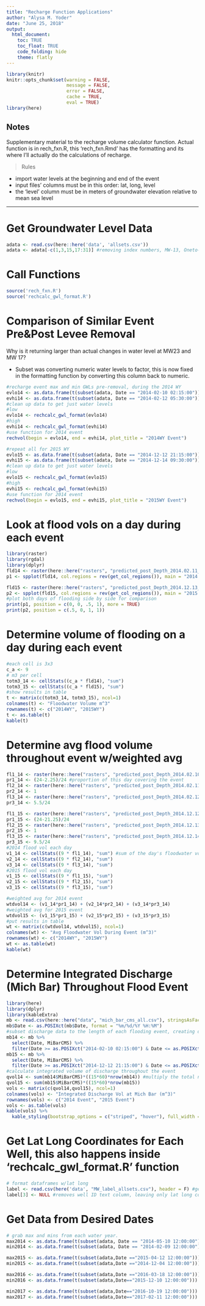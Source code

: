 ---
title: "Recharge Function Applications"
author: "Alysa M. Yoder"
date: "June 25, 2018"
output: 
  html_document:
    toc: TRUE
    toc_float: TRUE
    code_folding: hide
    theme: flatly
---

```{r setup, include=FALSE}
library(knitr)
knitr::opts_chunk$set(warning = FALSE, 
                      message = FALSE,
                      error = FALSE, 
                      cache = TRUE, 
                      eval = TRUE)
library(here)
```

## Notes
Supplementary material to the recharge volume calculator function.
Actual function is in rech_fxn.R, this 'rech_fxn.Rmd' has the formatting and its where I'll actually do the calculations of recharge. 

> Rules

* import water levels at the beginning and end of the event
* input files' columns must be in this order: lat, long, level
* the 'level' column must be in meters of groundwater elevation relative to mean sea level

***

# Get Groundwater Level Data
```{r}
adata <- read.csv(here::here('data', 'allsets.csv'))
adata <- adata[-c(1,3,15,17:31)] #removing index numbers, MW-13, Oneto-Ag (confined), and Nathan's text 
```

# Call Functions
```{r}
source('rech_fxn.R')
source('rechcalc_gwl_format.R')
```

# Comparison of Similar Event Pre&Post Levee Removal
Why is it returning larger than actual changes in water level at MW23 and MW 17? 

* Subset was converting numeric water levels to factor, this is now fixed in the formatting function by converting this column back to numeric. 
```{r}
#recharge event max and min GWLs pre-removal, during the 2014 WY
evlo14 <- as.data.frame(t(subset(adata, Date == "2014-02-10 02:15:00")))
evhi14 <- as.data.frame(t(subset(adata, Date == "2014-02-12 05:30:00")))
#clean up data to get just water levels
#low
evlo14 <- rechcalc_gwl_format(evlo14)
#high
evhi14 <- rechcalc_gwl_format(evhi14)
#use function for 2014 event 
rechvol(begin = evlo14, end = evhi14, plot_title = "2014WY Event")

#repeat all for 2015 WY
evlo15 <- as.data.frame(t(subset(adata, Date == "2014-12-12 21:15:00")))
evhi15 <- as.data.frame(t(subset(adata, Date == "2014-12-14 09:30:00")))
#clean up data to get just water levels
#low
evlo15 <- rechcalc_gwl_format(evlo15)
#high
evhi15 <- rechcalc_gwl_format(evhi15)
#use function for 2014 event 
rechvol(begin = evlo15, end = evhi15, plot_title = "2015WY Event")

```

# Look at flood vols on a day during each event
```{r}
library(raster)
library(rgdal)
library(dplyr)
fld14 <- raster(here::here("rasters", "predicted_post_Depth_2014.02.11_3m.grd"), package = "raster")
p1 <- spplot(fld14, col.regions = rev(get_col_regions()), main = "2014 Event Flooding", at = seq(0,1.5, by = 0.1))

fld15 <- raster(here::here("rasters", "predicted_post_Depth_2014.12.13_3m.grd"), package = "raster")
p2 <- spplot(fld15, col.regions = rev(get_col_regions()), main = "2015 Event Flooding", at = seq(0,1.5, by = 0.1))
#plot both days of flooding side by side for comparison
print(p1, position = c(0, 0, .5, 1), more = TRUE)
print(p2, position = c(.5, 0, 1, 1))
```

# Determine volume of flooding on a day during each event
```{r}
#each cell is 3x3
c_a <- 9
# m3 per cell
totm3_14 <- cellStats((c_a * fld14), "sum")
totm3_15 <- cellStats((c_a * fld15), "sum")
#show results in table
t <- matrix(c(totm3_14, totm3_15), ncol=1)
colnames(t) <- "Floodwater Volume m^3"
rownames(t) <- c("2014WY", "2015WY")
t <- as.table(t)
kable(t)
```

# Determine avg flood volume throughout event w/weighted avg
```{r}
fl1_14 <- raster(here::here("rasters", "predicted_post_Depth_2014.02.10_3m.grd"), package = "raster")
pr1_14 <- (24-2.25)/24 #proportion of this day covering the event
fl2_14 <- raster(here::here("rasters", "predicted_post_Depth_2014.02.11_3m.grd"), package = "raster")
pr2_14 <- 1
fl3_14 <- raster(here::here("rasters", "predicted_post_Depth_2014.02.12_3m.grd"), package = "raster")
pr3_14 <- 5.5/24

fl1_15 <- raster(here::here("rasters", "predicted_post_Depth_2014.12.12_3m.grd"), package = "raster")
pr1_15 <- (24-21.25)/24
fl2_15 <- raster(here::here("rasters", "predicted_post_Depth_2014.12.13_3m.grd"), package = "raster")
pr2_15 <- 1
fl3_15 <- raster(here::here("rasters", "predicted_post_Depth_2014.12.14_3m.grd"), package = "raster")
pr3_15 <- 9.5/24
#2014 flood vol each day 
v1_14 <- cellStats((9 * fl1_14), "sum") #sum of the day's floodwater volume 
v2_14 <- cellStats((9 * fl2_14), "sum")
v3_14 <- cellStats((9 * fl3_14), "sum")
#2015 flood vol each day
v1_15 <- cellStats((9 * fl1_15), "sum") 
v2_15 <- cellStats((9 * fl2_15), "sum")
v3_15 <- cellStats((9 * fl3_15), "sum")

#weighted avg for 2014 event
wtdvol14 <- (v1_14*pr1_14) + (v2_14*pr2_14) + (v3_14*pr3_14)
#weighted avg for 2015 event
wtdvol15 <- (v1_15*pr1_15) + (v2_15*pr2_15) + (v3_15*pr3_15)
#put results in table
wt <- matrix(c(wtdvol14, wtdvol15), ncol=1)
colnames(wt) <- "Avg Floodwater Vol During Event (m^3)"
rownames(wt) <- c("2014WY", "2015WY")
wt <- as.table(wt)
kable(wt)
```

# Determine Integrated Discharge (Mich Bar) Throughout Flood Event
```{r}
library(here)
library(dplyr)
library(kableExtra)
mb <- read.csv(here::here("data", "mich_bar_cms_all.csv"), stringsAsFactors = FALSE)
mb$Date <- as.POSIXct(mb$Date, format = "%m/%d/%Y %H:%M")
#subset discharge data to the length of each flooding event, creating data frames mb14 and mb15
mb14 <- mb %>% 
  select(Date, MiBarCMS) %>%
  filter(Date >= as.POSIXct("2014-02-10 02:15:00") & Date <= as.POSIXct("2014-02-12 05:30:00"))
mb15 <- mb %>% 
  select(Date, MiBarCMS) %>%
  filter(Date >= as.POSIXct("2014-12-12 21:15:00") & Date <= as.POSIXct("2014-12-14 09:30:00"))
#calculate integrated volume of discharge throughout the event 
qvol14 <- sum(mb14$MiBarCMS)*((15*60)*nrow(mb14)) #multiply the total number of seconds by the sum of m^3/s 
qvol15 <- sum(mb15$MiBarCMS)*((15*60)*nrow(mb15))
vols <- matrix(c(qvol14,qvol15), ncol=1)
colnames(vols) <- "Integrated Discharge Vol at Mich Bar (m^3)"
rownames(vols) <- c("2014 Event", "2015 Event")
vols <- as.table(vols)
kable(vols) %>%
  kable_styling(bootstrap_options = c("striped", "hover"), full_width = F, position = "left")
```

# Get Lat Long Coordinates for Each Well, this also happens inside 'rechcalc_gwl_format.R' function
```{r, include= FALSE}
# format dataframes w/lat long 
label <- read.csv(here('data', "MW_label_allsets.csv"), header = F) #get lat long data, already in order of allsets.csv wells
label[3] <- NULL #removes well ID text column, leaving only lat long coords
```

# Get Data from Desired Dates
```{r, include=FALSE}
# grab max and mins from each water year. 
max2014 <- as.data.frame(t(subset(adata, Date == "2014-05-10 12:00:00")))
min2014 <- as.data.frame(t(subset(adata, Date == "2014-02-09 12:00:00")))

max2015 <- as.data.frame(t(subset(adata,Date =="2015-04-12 12:00:00")))
min2015 <- as.data.frame(t(subset(adata,Date =="2014-12-04 12:00:00")))

max2016 <- as.data.frame(t(subset(adata,Date =="2016-03-18 12:00:00")))
min2016 <- as.data.frame(t(subset(adata,Date=="2015-12-10 12:00:00")))

min2017 <- as.data.frame(t(subset(adata,Date=="2016-10-19 12:00:00")))
max2017 <- as.data.frame(t(subset(adata,Date=="2017-02-11 12:00:00")))

```